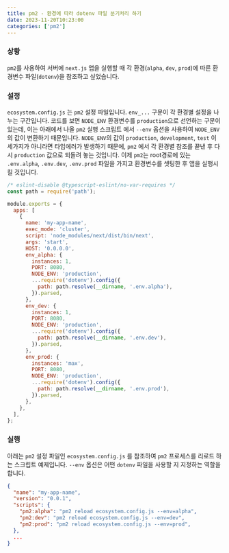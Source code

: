 ```yaml
---
title: pm2 - 환경에 따라 dotenv 파일 분기처리 하기
date: 2023-11-20T10:23:00
categories: ['pm2']
---
```


### 상황

`pm2`를 사용하여 서버에 `next.js` 앱을 실행할 때 각 환경(`alpha`, `dev`, `prod`)에 따른 환경변수 파일(`dotenv`)을 참조하고 싶었습니다.

### 설정

`ecosystem.config.js` 는 `pm2` 설정 파일입니다. `env_...` 구문이 각 환경별 설정을 나누는 구간입니다.
코드를 보면 `NODE_ENV` 환경변수를 `production`으로 선언하는 구문이있는데, 이는 아래에서 나올 `pm2` 실행 스크립트 에서 `--env` 옵션을 사용하여 `NODE_ENV`의 값이 변환하기 때문입니다.
`NODE_ENV`의 값이 `production`, `development`, `test` 이 세가지가 아니라면 타입에러가 발생하기 때문에, `pm2` 에서 각 환경별 참조를 끝낸 후 다시 `production` 값으로 되돌려 놓는 것입니다.
이제 `pm2`는 root경로에 있는 `.env.alpha`, `.env.dev`, `.env.prod` 파일을 가지고 환경변수를 셋팅한 후 앱을 실행시킬 것입니다.

```js:/ecosystem.config.js
/* eslint-disable @typescript-eslint/no-var-requires */
const path = require('path');

module.exports = {
  apps: [
    {
      name: 'my-app-name',
      exec_mode: 'cluster',
      script: 'node_modules/next/dist/bin/next',
      args: 'start',
      HOST: '0.0.0.0',
      env_alpha: {
        instances: 1,
        PORT: 8080,
        NODE_ENV: 'production',
        ...require('dotenv').config({
          path: path.resolve(__dirname, '.env.alpha'),
        }).parsed,
      },
      env_dev: {
        instances: 1,
        PORT: 8080,
        NODE_ENV: 'production',
        ...require('dotenv').config({
          path: path.resolve(__dirname, '.env.dev'),
        }).parsed,
      },
      env_prod: {
        instances: 'max',
        PORT: 8080,
        NODE_ENV: 'production',
        ...require('dotenv').config({
          path: path.resolve(__dirname, '.env.prod'),
        }).parsed,
      },
    },
  ],
};
```

### 실행

아래는 `pm2` 설정 파일인 `ecosystem.config.js` 를 참조하여 `pm2` 프로세스를 리로드 하는 스크립트 예제입니다.
`--env` 옵션은 어떤 `dotenv` 파일을 사용할 지 지정하는 역할을 합니다.

```json:/package.json
{
  "name": "my-app-name",
  "version": "0.0.1",
  "scripts": {
    "pm2:alpha": "pm2 reload ecosystem.config.js --env=alpha",
    "pm2:dev": "pm2 reload ecosystem.config.js --env=dev",
    "pm2:prod": "pm2 reload ecosystem.config.js --env=prod",
  },
  ...
}
```
